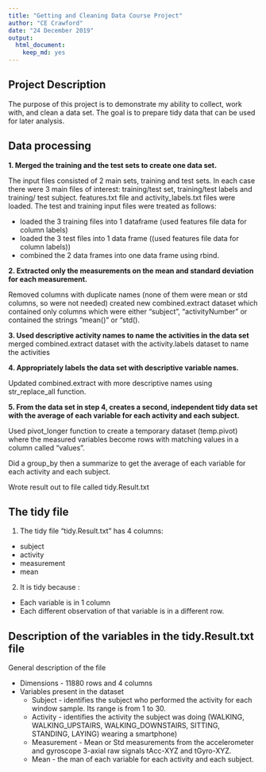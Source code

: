 ```yaml
---
title: "Getting and Cleaning Data Course Project"
author: "CE Crawford"
date: "24 December 2019"
output:
  html_document:
    keep_md: yes
---
```


## Project Description
The purpose of this project is to demonstrate my ability to collect, work with, and clean a data set. The goal is to prepare tidy data that can be used for later analysis. 

## Data processing

**1. Merged the training and the test sets to create one data set.**

The input files consisted of 2 main sets, training and test sets.
In each case there were 3 main files of interest: training/test set, training/test labels and training/ test subject.  features.txt file and activity_labels.txt files were loaded.
The test and training input files were treated as follows:

* loaded the 3 training files into 1 dataframe (used features file data for column labels)
* loaded the 3 test files into 1 data frame ((used features file data for column labels))
* combined the 2 data frames into one data frame using rbind.


**2. Extracted only the measurements on the mean and standard deviation for each measurement.**

Removed columns with duplicate names (none of them were mean or std columns, so were not needed)
created new  combined.extract dataset which contained only columns which were either "subject", "activityNumber" or contained the strings "mean()" or "std().

**3. Used descriptive activity names to name the activities in the data set**
merged combined.extract dataset with the activity.labels dataset to name the activities

**4. Appropriately labels the data set with descriptive variable names.** 

Updated combined.extract with more descriptive names using str_replace_all function.

**5. From the data set in step 4, creates a second, independent tidy data set with the average of each variable for each activity and each subject.**

Used pivot_longer function to create a temporary dataset (temp.pivot) where the measured variables become rows with matching values in a column called "values".

Did a group_by then a summarize to get the average of each variable for each activity and each subject.

Wrote result out to file called tidy.Result.txt

## The tidy file
1. The tidy file "tidy.Result.txt" has 4 columns:
  + subject
  + activity 
  + measurement
  + mean

2. It is tidy because : 
 + Each variable is in 1 column
 + Each different observation of that variable is in a different row.


## Description of the variables in the tidy.Result.txt file
General description of the file 

 * Dimensions - 11880 rows and 4 columns
 * Variables present in the dataset
    + Subject - identifies the subject who performed the activity for each window sample. Its range is from 1 to 30. 
    + Activity - identifies the activity the subject was doing (WALKING, WALKING_UPSTAIRS, WALKING_DOWNSTAIRS, SITTING, STANDING, LAYING) wearing a smartphone)
    + Measurement - Mean or Std measurements from the accelerometer and gyroscope 3-axial raw signals tAcc-XYZ and tGyro-XYZ.
    + Mean - the man of each variable for each activity and each subject.




